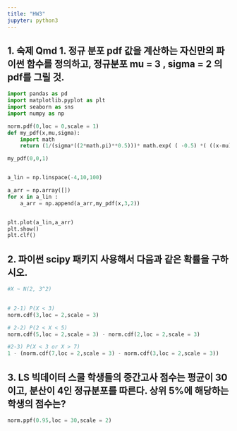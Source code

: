 ```yaml
---
title: "HW3"
jupyter: python3
---
```


## 1. 숙제 Qmd 1. 정규 분포 pdf 값을 계산하는 자신만의 파이썬 함수를 정의하고, 정규분포 mu = 3 , sigma = 2 의 pdf를 그릴 것.

```python
import pandas as pd
import matplotlib.pyplot as plt
import seaborn as sns
import numpy as np

norm.pdf(0,loc = 0,scale = 1)
def my_pdf(x,mu,sigma):
    import math 
    return (1/(sigma*((2*math.pi)**0.5)))* math.exp( ( -0.5) *( ((x-mu)/sigma) **2))

my_pdf(0,0,1)


a_lin = np.linspace(-4,10,100)

a_arr = np.array([])
for x in a_lin :
    a_arr = np.append(a_arr,my_pdf(x,3,2))


plt.plot(a_lin,a_arr)
plt.show()
plt.clf()

```

## 2. 파이썬 scipy 패키지 사용해서 다음과 같은 확률을 구하시오.

```python

#X ~ N(2, 3^2)

 
# 2-1) P(X < 3)
norm.cdf(3,loc = 2,scale = 3)

# 2-2) P(2 < X < 5)
norm.cdf(5,loc = 2,scale = 3) - norm.cdf(2,loc = 2,scale = 3)

#2-3) P(X < 3 or X > 7)
1 - (norm.cdf(7,loc = 2,scale = 3) - norm.cdf(3,loc = 2,scale = 3))


```

## 3. LS 빅데이터 스쿨 학생들의 중간고사 점수는 평균이 30이고, 분산이 4인 정규분포를 따른다. 상위 5%에 해당하는 학생의 점수는?

```python



norm.ppf(0.95,loc = 30,scale = 2)

```
